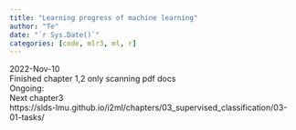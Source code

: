 ```yaml
---
title: "Learning progress of machine learning"
author: "Te"
date: "`r Sys.Date()`"
categories: [code, mlr3, ml, r]
---
```


2022-Nov-10 <br>
Finished chapter 1,2 only scanning pdf docs<br>
Ongoing:<br>
Next chapter3<br>
https://slds-lmu.github.io/i2ml/chapters/03_supervised_classification/03-01-tasks/ <br>
